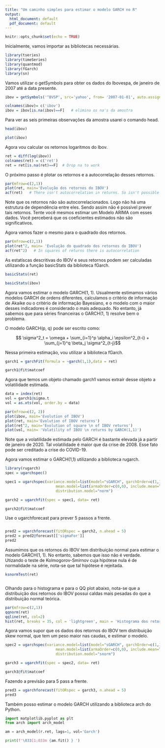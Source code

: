 ```yaml
---
title: "Um caminho simples para estimar o modelo GARCH no R"
output:
  html_document: default
  pdf_document: default
---
```


```r
knitr::opts_chunk$set(echo = TRUE)
```


Inicialmente, vamos importar as bibliotecas necessárias.

```r
library(tseries)
library(timeSeries)
library(quantmod)
library(fGarch)
library(sn)
```


Vamos utilizar o getSymbols para obter os dados do Ibovespa, de janeiro de 2007 até a data presente. 

```r
ibov = getSymbols('^BVSP', src='yahoo', from= '2007-01-01', auto.assign = F)[,4]
```


```r
colnames(ibov)= c('ibov')
ibov = ibov[is.na(ibov)==F]   # elimina os na's da amostra

```

Para ver as seis primeiras observações da amostra usarei o comando head.

```r
head(ibov)

```



```r
plot(ibov)
```


Agora vou calcular os retornos logaritmos do Ibov.

```r
ret = diff(log(ibov))
colnames(ret) = c('ret')
ret = ret[is.na(ret)==F]  # Drop na to work
```

O próximo passo é plotar os retornos e a autocorrelação desses retornos.

```r
par(mfrow=c(2,1))
plot(ret, main='Evolução dos retornos do IBOV')
acf(ret)   # There isn't autocorrelation in returns. So isn't possible predict ret
```


Note que os retornos não são autocorrelacionados. Logo não há uma estrutura de dependência entre eles. Sendo assim não é possivel prever tais retornos. Tente você mesmos estimar um Modelo ARIMA com esses dados. Você perceberá que os coeficientes estimados não são significativos.

Agora vamos fazer o mesmo para o quadrado dos retornos.


```r
par(mfrow=c(2,1))
plot(ret^2, main= 'Evolução do quadrado dos retornos do IBOV')
acf(ret^2)   # In squares of returns there is autocorrelation  
```


As estatíscas descritivas do IBOV e seus retornos podem ser calculadas utilizando a função basicStats da biblioteca fGarch.



```r
basicStats(ret)
```



```r
basicStats(ibov)
```


Agora vamos estimar o modelo GARCH(1, 1). Usualmente estimamos vários modelos GARCH de ordens diferentes, calculamos o critério de informação de Akaike ou o critério de informação Bayesiano, e o modelo com o maior desses indicadores é considerado o mais adequado. No entanto, já sabemos que para séries financeiras o GARCH(1, 1) resolve bem o problema. 

O modelo GARCH(p, q) pode ser escrito como:

$$ \sigma^2_t = \omega + \sum_{i=1}^p \alpha_i \epsilon^2_{t-i} + \sum_{j=1}^q \beta_j \sigma^2_{t-j}$$

Nessa primeira estimação, vou utilizar a biblioteca fGarch.
 

```r
garch1 = garchFit(formula = ~garch(1,1),data = ret)

```


```r
garch1@fit$matcoef

```


Agora que temos um objeto chamado garch1 vamos extrair desse objeto a volatilidade estimada.

```r
data = index(ret)
vol = garch1@sigma.t
vol = as.xts(vol, order.by = data)

```



```r
par(mfrow=c(2, 2))
plot(ibov, main='Evolution of IBOV')
plot(ret, main='Evolution of IBOV returns')
plot(ret^2, main='Evolution of square \n of IBOV returns')
plot(vol, main= 'Volatility of IBOV \n returns by GARCH(1,1)')
```


Note que a volatilidade estimada pelo GARCH é bastante elevada já a partir de janeiro de 2020. Tal volatilidade é maior que da crise de 2008. Esse fato pode ser creditado a crise do COVID-19.




Agora vamos estimar o GARCH(1,1) utilizando a biblioteca rugarch.


```r
library(rugarch)
spec = ugarchspec()

```



```r

spec1 = ugarchspec(variance.model=list(model="sGARCH", garchOrder=c(1,1)), 
                       mean.model=list(armaOrder=c(0,0), include.mean=TRUE),  
                       distribution.model="norm")

garch2 = ugarchfit(spec = spec1, data= ret)

```


```r
garch2@fit$matcoef
```

Use o ugarchforecast para prever 5 passos a frente.


```r
```


```r
pred2 = ugarchforecast(fitORspec = garch2, n.ahead = 5)
pred2 = pred2@forecast[['sigmaFor']]
pred2
```



Assumimos que os retornos do IBOV tem distribuição normal para estimar o modelo GARCH(1, 1). No entanto, sabemos que isso não é verdade. Utizando o teste de Kolmogorov-Smirnov cuja hipótese nula é de normalidade na série, nota-se que tal hipótese é rejeitada.



```r
ksnormTest(ret)

```


```r
```


Olhando para o histograma e para o QQ plot abaixo, nota-se que a distribuição dos retornos do IBOV possui caldas mais pesadas do que a distribuição normal teórica. 


```r
par(mfrow=c(2,1))
qqnorm(ret)
qqline(ret, col=2)
hist(ret, breaks = 35, col = 'lightgreen', main = 'Histograma dos retornos \n do IBOV')
```

Agora vamos supor que os dados dos retornos do IBOV tem distribuição skew normal, que tem um peso maior nas caudas, e estimar o modelo. 
 

```r

spec2 = ugarchspec(variance.model=list(model="sGARCH", garchOrder=c(1,1)), 
                       mean.model=list(armaOrder=c(0,0), include.mean=TRUE),  
                       distribution.model="snorm")

garch3 = ugarchfit(spec = spec2, data= ret)

```


```r
garch3@fit$matcoef
```


Fazendo a previsão para 5 pass a frente.

```r
pred3 = ugarchforecast(fitORspec = garch3, n.ahead = 5)
pred3 

```



Também posso estimar o modelo GARCH utilizando a biblioteca arch do Python.

```python
import matplotlib.pyplot as plt
from arch import arch_model

am = arch_model(r.ret, lags=1, vol='Garch')

print(f'\033[1;033m {am.fit() } ')

```














